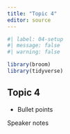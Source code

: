 ```yaml
---
title: "Topic 4"
editor: source
---
```


```r
#| label: 04-setup
#| message: false
#| warning: false

library(broom)
library(tidyverse)
```


## Topic 4

-   Bullet points

::: notes

Speaker notes
:::


